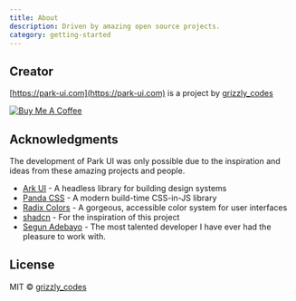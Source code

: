 ```yaml
---
title: About
description: Driven by amazing open source projects.
category: getting-started
---
```


## Creator

[https://park-ui.com](https://park-ui.com) is a project by [grizzly_codes](https://twitter.com/grizzly_codes)

<a href="https://www.buymeacoffee.com/grizzlycodes" target="_blank">
  <img
    src="https://cdn.buymeacoffee.com/buttons/v2/default-yellow.png"
    alt="Buy Me A Coffee"
    style={{ height: '44px' }}
  />
</a>

## Acknowledgments

The development of Park UI was only possible due to the inspiration and ideas from these amazing projects and people.

- [Ark UI](https://ark-ui.com) - A headless library for building design systems
- [Panda CSS](https://panda-css.com) - A modern build-time CSS-in-JS library
- [Radix Colors](https://www.radix-ui.com/colors) - A gorgeous, accessible color system for user interfaces
- [shadcn](https://twitter.com/shadcn) - For the inspiration of this project
- [Segun Adebayo](https://twitter.com/thesegunadebayo) - The most talented developer I have ever had the pleasure to
  work with.

## License

MIT © [grizzly_codes](https://twitter.com/grizzly_codes)